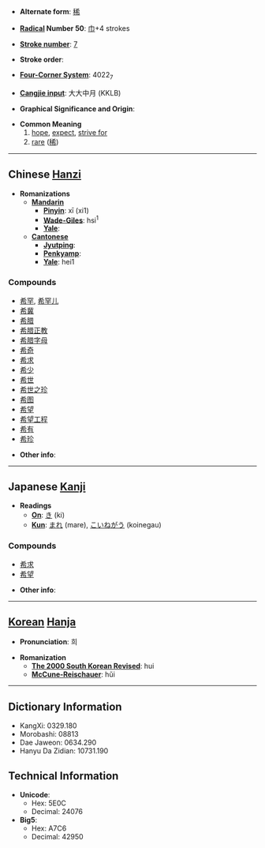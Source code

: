 * '''Alternate form''': [[稀]]

* '''[[Wiktionary:Chinese radical index| Radical]] Number 50''': [[Wiktionary:Chinese radical index 巾|巾]]+4 strokes

* '''[[Wiktionary:Chinese total strokes index|Stroke number]]''': [[Wiktionary:Chinese total strokes index 7|7]]

* '''Stroke order''': 

* '''[[Wiktionary:Chinese four corner index|Four-Corner System]]''': 4022<sub>7</sub>

* '''[[Wiktionary:Chinese Cangjie index|Cangjie input]]''': 大大中月 (KKLB)

* '''Graphical Significance and Origin''': 

* '''Common Meaning'''
*# [[hope]], [[expect]], [[strive for]]
*# [[rare]] ([[稀]])

----

== Chinese [[Hanzi]] ==

* '''Romanizations'''
** '''[[Mandarin]]'''
*** '''[[Pinyin]]''': xī (xi1)
*** '''[[Wade-Giles]]''': hsi<sup>1</sup>
*** '''[[Yale]]''': 
** '''[[Cantonese]]'''
*** '''[[Jyutping]]''':
*** '''[[Penkyamp]]''': 
*** '''[[Yale]]''': hei1

===Compounds===
*[[希罕]], [[希罕儿]]
*[[希冀]]
*[[希腊]]
*[[希腊正教]]
*[[希腊字母]]
*[[希奇]]
*[[希求]]
*[[希少]]
*[[希世]]
*[[希世之珍]]
*[[希图]]
*[[希望]]
*[[希望工程]]
*[[希有]]
*[[希珍]]

* '''Other info''': 

----

== Japanese [[Kanji]] ==

* '''Readings'''
** '''[[On]]''': [[き]] (ki)
** '''[[Kun]]''': [[まれ]] (mare), [[こいねがう]] (koinegau)

===Compounds===
*[[希求]]
*[[希望]]

* '''Other info''':  

----

== [[Korean]] [[Hanja]] ==

* '''Pronunciation''': 희

* '''Romanization'''
** '''[[The 2000 South Korean Revised Romanization|The 2000 South Korean Revised]]''': hui
** '''[[McCune-Reischauer]]''': hŭi

----

== Dictionary Information ==

* KangXi: 0329.180
* Morobashi: 08813
* Dae Jaweon: 0634.290
* Hanyu Da Zidian: 10731.190

== Technical Information ==

* '''Unicode''':
** Hex: 5E0C
** Decimal: 24076
* '''Big5''':
** Hex: A7C6
** Decimal: 42950